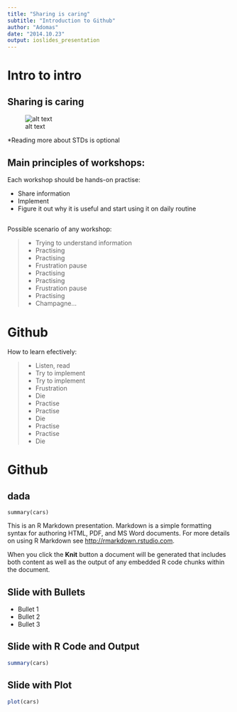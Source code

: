 ```yaml
---
title: "Sharing is caring"
subtitle: "Introduction to Github"
author: "Adomas"
date: "2014.10.23"
output: ioslides_presentation
---
```


# Intro to intro

## Sharing is caring {.flexbox .vcenter}

![alt text](sharing.jpg)

*Reading more about STDs is optional

## Main principles of workshops:

Each workshop should be hands-on practise:

- Share information
- Implement
- Figure it out why it is useful and start using it on daily routine

## 

Possible scenario of any workshop:

>- Trying to understand information
>- Practising
>- Practising
>- Frustration pause
>- Practising
>- Practising
>- Frustration pause
>- Practising
>- Champagne...

# Github

How to learn efectively:

> - Listen, read
> - Try to implement
> - Try to implement
> - Frustration
> - Die
> - Practise
> - Practise
> - Die
> - Practise
> - Practise
> - Die





# Github

## dada

```
summary(cars)
```

This is an R Markdown presentation. Markdown is a simple formatting syntax for authoring HTML, PDF, and MS Word documents. For more details on using R Markdown see <http://rmarkdown.rstudio.com>.

When you click the **Knit** button a document will be generated that includes both content as well as the output of any embedded R code chunks within the document.

## Slide with Bullets

- Bullet 1
- Bullet 2
- Bullet 3

## Slide with R Code and Output

```r
summary(cars)
```

## Slide with Plot

```r
plot(cars)
```

